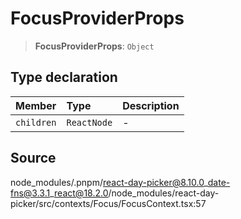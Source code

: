 # FocusProviderProps

<a id="undefined" name="undefined"></a>

> **FocusProviderProps**: `Object`

## Type declaration

| Member | Type | Description |
| :------ | :------ | :------ |
| `children` | `ReactNode` | - |

## Source

node\_modules/.pnpm/react-day-picker@8.10.0\_date-fns@3.3.1\_react@18.2.0/node\_modules/react-day-picker/src/contexts/Focus/FocusContext.tsx:57
